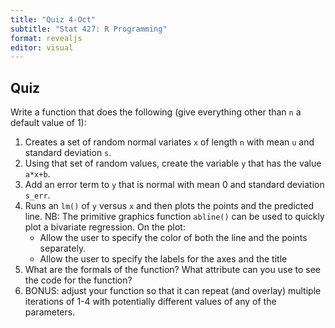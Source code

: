 ```yaml
---
title: "Quiz 4-Oct"
subtitle: "Stat 427: R Programming"
format: revealjs
editor: visual
---
```


## Quiz {.smaller}

Write a function that does the following (give everything other than `n` a default value of 1):

1.  Creates a set of random normal variates `x` of length `n` with mean `u` and standard deviation `s`.
2.  Using that set of random values, create the variable `y` that has the value `a*x+b`.
3.  Add an error term to `y` that is normal with mean 0 and standard deviation `s_err`.
4.  Runs an `lm()` of `y` versus `x` and then plots the points and the predicted line. NB: The primitive graphics function `abline()` can be used to quickly plot a bivariate regression. On the plot:
    -   Allow the user to specify the color of both the line and the points separately.
    -   Allow the user to specify the labels for the axes and the title
5.  What are the formals of the function? What attribute can you use to see the code for the function?
6.  BONUS: adjust your function so that it can repeat (and overlay) multiple iterations of 1-4 with potentially different values of any of the parameters.
